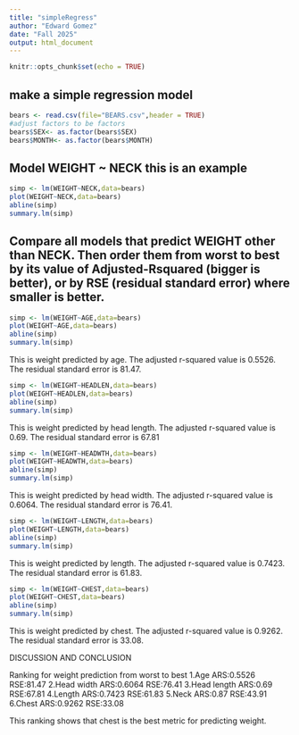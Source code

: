 ```yaml
---
title: "simpleRegress"
author: "Edward Gomez"
date: "Fall 2025"
output: html_document
---
```


```r
knitr::opts_chunk$set(echo = TRUE)
```

## make a simple regression model

```r
bears <- read.csv(file="BEARS.csv",header = TRUE)
#adjust factors to be factors
bears$SEX<- as.factor(bears$SEX)
bears$MONTH<- as.factor(bears$MONTH)
```

## Model WEIGHT ~ NECK  this is an example  

```r
simp <- lm(WEIGHT~NECK,data=bears)
plot(WEIGHT~NECK,data=bears)
abline(simp)
summary.lm(simp)
```


## Compare all models that predict WEIGHT other than NECK. Then order them from worst to best by its value of Adjusted-Rsquared (bigger is better), or by RSE (residual standard error) where smaller is better. 

```r
simp <- lm(WEIGHT~AGE,data=bears)
plot(WEIGHT~AGE,data=bears)
abline(simp)
summary.lm(simp)
```

This is weight predicted by age. The adjusted r-squared value is 0.5526. The residual standard error is 81.47.

```r
simp <- lm(WEIGHT~HEADLEN,data=bears)
plot(WEIGHT~HEADLEN,data=bears)
abline(simp)
summary.lm(simp)
```

This is weight predicted by head length. The adjusted r-squared value is 0.69. The residual standard error is 67.81

```r
simp <- lm(WEIGHT~HEADWTH,data=bears)
plot(WEIGHT~HEADWTH,data=bears)
abline(simp)
summary.lm(simp)
```

This is weight predicted by head width. The adjusted r-squared value is 0.6064. The residual standard error is 76.41.

```r
simp <- lm(WEIGHT~LENGTH,data=bears)
plot(WEIGHT~LENGTH,data=bears)
abline(simp)
summary.lm(simp)
```

This is weight predicted by length. The adjusted r-squared value is 0.7423. The residual standard error is 61.83.

```r
simp <- lm(WEIGHT~CHEST,data=bears)
plot(WEIGHT~CHEST,data=bears)
abline(simp)
summary.lm(simp)
```

This is weight predicted by chest. The adjusted r-squared value is 0.9262. The residual standard error is 33.08.

DISCUSSION AND CONCLUSION

Ranking for weight prediction from worst to best
1.Age ARS:0.5526 RSE:81.47
2.Head width ARS:0.6064 RSE:76.41
3.Head length ARS:0.69 RSE:67.81
4.Length ARS:0.7423 RSE:61.83
5.Neck ARS:0.87 RSE:43.91
6.Chest ARS:0.9262 RSE:33.08

This ranking shows that chest is the best metric for predicting weight.